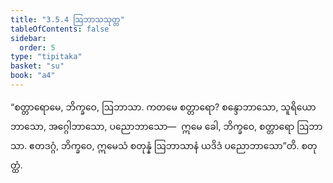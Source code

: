 ```yaml
---
title: "3.5.4 ဩဘာသသုတ္တ"
tableOfContents: false
sidebar:
  order: 5
type: "tipitaka"
basket: "su"
book: "a4"
---
```



<DynamicBreadcrumb />

<Division number="144" book="a4">

<Paragraph number="888" book="a4">
“စတ္တာရောမေ, ဘိက္ခဝေ, ဩဘာသာ. ကတမေ စတ္တာရော? စန္ဒောဘာသော, သူရိယောဘာသော, အဂ္ဂေါဘာသော, ပညောဘာသော—  ဣမေ ခေါ, ဘိက္ခဝေ, စတ္တာရော ဩဘာသာ. ဧတဒဂ္ဂံ, ဘိက္ခဝေ, ဣမေသံ စတုန္နံ ဩဘာသာနံ ယဒိဒံ ပညောဘာသော”တိ.

</Paragraph>
</Division>

<Paragraph number="889" type="center" book="a4">
စတုတ္ထံ.
</Paragraph>